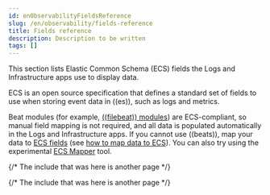 ```yaml
---
id: enObservabilityFieldsReference
slug: /en/observability/fields-reference
title: Fields reference
description: Description to be written
tags: []
---
```


<div id="fields-reference"></div>

This section lists Elastic Common Schema (ECS) fields the Logs and Infrastructure apps use to display data.

ECS is an open source specification that defines a standard set of fields to use when storing event data in
((es)), such as logs and metrics. 

Beat modules (for example, [((filebeat)) modules](((filebeat-ref))/filebeat-modules.html))
are ECS-compliant, so manual field mapping is not required, and all data is
populated automatically in the Logs and Infrastructure apps. If you cannot use ((beats)), map your data to
[ECS fields](((ecs-ref))) (see [how to map data to ECS](((ecs-ref))/ecs-converting.html)).
You can also try using the experimental [ECS Mapper](https://github.com/elastic/ecs-mapper) tool.

{/* The include that was here is another page */}

{/* The include that was here is another page */}